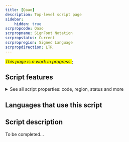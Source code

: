 ```yaml
---
title: [Qaao]
description: Top-level script page
sidebar:
    hidden: true
scrpropcode: Qaao
scrpropname: SignFont Notation
scrpropstatus: Current
scrpropregion: Signed Language
scrpropdirection: LTR
---
```


<span style='background-color:yellow'>_This page is a work in progress._</span>;


## Script features

<details>
<summary> See all script properties: code, region, status and more</summary>
<ScriptInfo />
</details>

## Languages that use this script

<WsList script='Qaao' wsMax='5' />

## Script description

To be completed...

